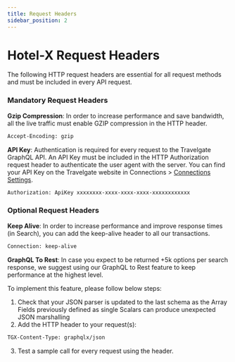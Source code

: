 ```yaml
---
title: Request Headers
sidebar_position: 2
---
```


# Hotel-X Request Headers

The following HTTP request headers are essential for all request methods and must be included in every API request.

### Mandatory Request Headers

**Gzip Compression**: In order to increase performance and save bandwidth, all the live traffic must enable GZIP compression in the HTTP header. 

```html
Accept-Encoding: gzip
```                           

**API Key**: Authentication is required for every request to the Travelgate GraphQL API. An API Key must be included in the HTTP Authorization request header to authenticate the user agent with the server. You can find your API Key on the Travelgate website in Connections > [Connections Settings](https://app.travelgatex.com/connections/settings).

```html
Authorization: ApiKey xxxxxxxx-xxxx-xxxx-xxxx-xxxxxxxxxxxx
```              

### Optional Request Headers

**Keep Alive**: In order to increase performance and improve response times (in Search), you can add the keep-alive header to all our transactions. 

```html
Connection: keep-alive 
```                                                        
**GraphQL To Rest**: In case you expect to be returned +5k options per search response, we suggest using our GraphQL to Rest feature to keep performance at the highest level.

To implement this feature, please follow below steps:
1. Check that your JSON parser is updated to the last schema as the Array Fields previously defined as single Scalars can produce unexpected JSON marshalling
2. Add the HTTP header to your request(s): 
```html
TGX-Content-Type: graphqlx/json
```  
3. Test a sample call for every request using the header.
